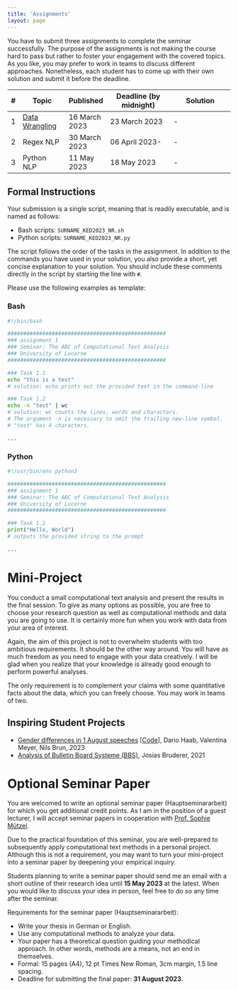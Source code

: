 ```yaml
---
title: 'Assignments'
layout: page
---
```




You have to submit three assignments to complete the seminar successfully. The purpose of the assignments is not making the course hard to pass but rather to foster your engagement with the covered topics. As you like, you may prefer to work in teams to discuss different approaches. Nonetheless, each student has to come up with their own solution and submit it before the deadline. 

| #    | Topic                                                        | Published     | Deadline (by midnight)      | Solution                                                     |
| -- | --------------------------------- | ------------------------- | ----------------------------------------------- | --------------------------------------------- |
| 1    | [Data Wrangling](https://aflueckiger.github.io/KED2023/assignments/assignments/assignment_1/KED2023_assignment_1.pdf) | 16 March 2023 | 23 March 2023 | - |
| 2    | Regex NLP | 30 March 2023 | 06 April 2023- | -        |
| 3    | Python NLP | 11 May 2023 | 18 May 2023 | - |

## Formal Instructions

Your submission is a single script, meaning that is readily executable, and is named as follows:

- Bash scripts: `SURNAME_KED2023_NR.sh`
- Python scripts: `SURNAME_KED2023_NR.py` 

The script follows the order of the tasks in the assignment. In addition to the commands you have used in your solution, you also provide a short, yet concise explanation to your solution.   You should include these comments directly in the script by starting the line with `#`.

Please use the following examples as template:

### Bash

```bash
#!/bin/bash

##################################################
### assignment 1
### Seminar: The ABC of Computational Text Analysis
### University of Lucerne
##################################################

### Task 1.1
echo "this is a test"
# solution: echo prints out the provided text in the command-line 

### Task 1.2
echo -n "test" | wc
# solution: wc counts the lines, words and characters. 
# The argument -n is necessary to omit the trailing new-line symbol.
# "test" has 4 characters.

...
```

### Python

```python
#!/usr/bin/env python3

##################################################
### assignment 1
### Seminar: The ABC of Computational Text Analysis
### University of Lucerne
##################################################

### Task 1.1
print("Hello, World")
# outputs the provided string to the prompt

...
```


# Mini-Project

You conduct a small computational text analysis and present the results in the final session. To give as many options as possible, you are free to choose your research question as well as computational methods and data you are going to use. It is certainly more fun when you work with data from your area of interest. 

Again, the aim of this project is not to overwhelm students with too ambitious requirements. It should be the other way around. You will have as much freedom as you need to engage with your data creatively. I will be glad when you realize that your knowledge is already good enough to perform powerful analyses.

The only requirement is to complement your claims with some quantitative facts about the data, which you can freely choose. You may work in teams of two.

## Inspiring Student Projects

- [Gender differences in 1 August speeches](https://github.com/aflueckiger/KED2023/raw/main/materials/mini_projects/2022_gender_differences/KED2023_presentation.pdf) [[Code](https://github.com/aflueckiger/KED2023/tree/main/materials/mini_projects/2022_gender_differences)], Dario Haab, Valentina Meyer, Nils Brun, 2023
- [Analysis of Bulletin Board Systeme (BBS)](https://git.makersphere.ch/josias/jason-scotts-favorite-100/raw/master/README.pdf), Josias Bruderer, 2021

# Optional Seminar Paper

You are welcomed to write an optional seminar paper (Hauptseminararbeit) for which you get additional credit points. As I am in the position of a guest lecturer, I will accept seminar papers in cooperation with [Prof. Sophie Mützel](https://www.unilu.ch/fakultaeten/ksf/institute/soziologisches-seminar/mitarbeitende/sophie-muetzel/).

Due to the practical foundation of this seminar, you are well-prepared to subsequently apply computational text methods in a personal project. Although this is not a requirement, you may want to turn your mini-project into a seminar paper by deepening your empirical inquiry. 

Students planning to write a seminar paper should send me an email with a short outline of their research idea until **15 May 2023** at the latest. When you would like to discuss your idea in person, feel free to do so any time after the seminar.

Requirements for the seminar paper (Hauptseminararbeit):

* Write your thesis in German or English.
* Use any computational methods to analyze your data.
* Your paper has a theoretical question guiding your methodical approach. In other words, methods are a means, not an end in themselves.
* Formal: 15 pages (A4), 12 pt Times New Roman, 3cm margin, 1.5 line spacing.
* Deadline for submitting the final paper: **31 August 2023**.